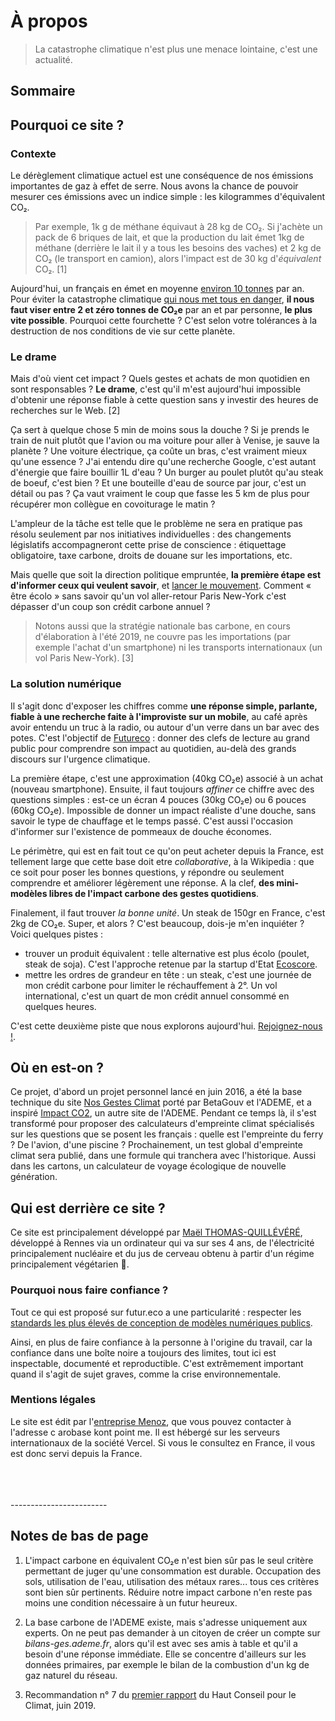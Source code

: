 # À propos

> La catastrophe climatique n'est plus une menace lointaine, c'est une actualité.

## Sommaire

## Pourquoi ce site ?

### Contexte

Le dérèglement climatique actuel est une conséquence de nos émissions importantes de gaz à effet de serre. Nous avons la chance de pouvoir mesurer ces émissions avec un indice simple : les kilogrammes d'équivalent CO₂.

> Par exemple, 1k g de méthane équivaut à 28 kg de CO₂. Si j'achète un pack de 6 briques de lait, et que la production du lait émet 1kg de méthane (derrière le lait il y a tous les besoins des vaches) et 2 kg de CO₂ (le transport en camion), alors l'impact est de 30 kg d'_équivalent_ CO₂. [1]

Aujourd'hui, un français en émet en moyenne [environ 10 tonnes](http://ravijen.fr/?p=440) par an. Pour éviter la catastrophe climatique [qui nous met tous en danger](https://www.theguardian.com/environment/2019/feb/02/the-devastation-of-human-life-is-in-view-what-a-burning-world-tells-us-about-climate-change-global-warming), **il nous faut viser entre 2 et zéro tonnes de CO₂e** par an et par personne, **le plus vite possible**. Pourquoi cette fourchette ? C'est selon votre tolérances à la destruction de nos conditions de vie sur cette planète.

### Le drame

Mais d'où vient cet impact ? Quels gestes et achats de mon quotidien en sont responsables ? **Le drame**, c'est qu'il m'est aujourd'hui impossible d'obtenir une réponse fiable à cette question sans y investir des heures de recherches sur le Web. [2]

Ça sert à quelque chose 5 min de moins sous la douche ? Si je prends le train de nuit plutôt que l'avion ou ma voiture pour aller à Venise, je sauve la planète ? Une voiture électrique, ça coûte un bras, c'est vraiment mieux qu'une essence ? J'ai entendu dire qu'une recherche Google, c'est autant d'énergie que faire bouillir 1L d'eau ? Un burger au poulet plutôt qu'au steak de boeuf, c'est bien ? Et une bouteille d'eau de source par jour, c'est un détail ou pas ? Ça vaut vraiment le coup que fasse les 5 km de plus pour récupérer mon collègue en covoiturage le matin ?

L'ampleur de la tâche est telle que le problème ne sera en pratique pas résolu seulement par nos initiatives individuelles : des changements législatifs accompagneront cette prise de conscience : étiquettage obligatoire, taxe carbone, droits de douane sur les importations, etc.

Mais quelle que soit la direction politique empruntée, **la première étape est d'informer ceux qui veulent savoir**, et [lancer le mouvement](https://kont.me/éloge-décroissance-individuelle). Comment « être écolo » sans savoir qu'un vol aller-retour Paris New-York c'est dépasser d'un coup son crédit carbone annuel ?

> Notons aussi que la stratégie nationale bas carbone, en cours d'élaboration à l'été 2019, ne couvre pas les importations (par exemple l'achat d'un smartphone) ni les transports internationaux (un vol Paris New-York). [3]

### La solution numérique

Il s'agit donc d'exposer les chiffres comme **une réponse simple, parlante, fiable à une recherche faite à l'improviste sur un mobile**, au café après avoir entendu un truc à la radio, ou autour d'un verre dans un bar avec des potes. C'est l'objectif de [Futureco](https://futur.eco) : donner des clefs de lecture au grand public pour comprendre son impact au quotidien, au-delà des grands discours sur l'urgence climatique.

La première étape, c'est une approximation (40kg CO₂e) associé à un achat (nouveau smartphone). Ensuite, il faut toujours _affiner_ ce chiffre avec des questions simples : est-ce un écran 4 pouces (30kg CO₂e) ou 6 pouces (60kg CO₂e). Impossible de donner un impact réaliste d'une douche, sans savoir le type de chauffage et le temps passé. C'est aussi l'occasion d'informer sur l'existence de pommeaux de douche économes.

Le périmètre, qui est en fait tout ce qu'on peut acheter depuis la France, est tellement large que cette base doit etre _collaborative_, à la Wikipedia : que ce soit pour poser les bonnes questions, y répondre ou seulement comprendre et améliorer légèrement une réponse. A la clef, **des mini-modèles libres de l'impact carbone des gestes quotidiens**.

Finalement, il faut trouver _la bonne unité_. Un steak de 150gr en France, c'est 2kg de CO₂e. Super, et alors ? C'est beaucoup, dois-je m'en inquiéter ? Voici quelques pistes :

-   trouver un produit équivalent : telle alternative est plus écolo (poulet, steak de soja). C'est l'approche retenue par la startup d'Etat [Ecoscore](https://beta.gouv.fr/startups/ecoscore.html).
-   mettre les ordres de grandeur en tête : un steak, c'est une journée de mon crédit carbone pour limiter le réchauffement à 2°. Un vol international, c'est un quart de mon crédit annuel consommé en quelques heures.

C'est cette deuxième piste que nous explorons aujourd'hui. [Rejoignez-nous !](https://matrix.to/#/#futureco:matrix.org).

## Où en est-on ?

Ce projet, d'abord un projet personnel lancé en juin 2016, a été la base technique du site [Nos Gestes Climat](https://nosgestesclimat.fr) porté par BetaGouv et l'ADEME, et a inspiré [Impact CO2](https://impactco2.fr), un autre site de l'ADEME. Pendant ce temps là, il s'est transformé pour proposer des calculateurs d'empreinte climat spécialisés sur les questions que se posent les français : quelle est l'empreinte du ferry ? De l'avion, d'une piscine ? Prochainement, un test global d'empreinte climat sera publié, dans une formule qui tranchera avec l'historique. Aussi dans les cartons, un calculateur de voyage écologique de nouvelle génération.

## Qui est derrière ce site ?

Ce site est principalement développé par <a href="https://kont.me">Maël THOMAS-QUILLÉVÉRÉ</a>, développé à Rennes via un ordinateur qui va sur ses 4 ans, de l'électricité principalement nucléaire et du jus de cerveau obtenu à partir d'un régime principalement végétarien 🥞. 


### Pourquoi nous faire confiance ? 

Tout ce qui est proposé sur futur.eco a une particularité : respecter les [standards les plus élevés de conception de modèles numériques publics](https://publi.codes/docs/pourquoi-publicodes/standard-modeles-ouverts). 

Ainsi, en plus de faire confiance à la personne à l'origine du travail, car la confiance dans une boîte noire a toujours des limites, tout ici est inspectable, documenté et reproductible. C'est extrêmement important quand il s'agit de sujet graves, comme la crise environnementale.

### Mentions légales

Le site est édit par l'[entreprise Menoz](https://annuaire-entreprises.data.gouv.fr/entreprise/834364291), que vous pouvez contacter à l'adresse c arobase kont point me. Il est hébergé sur les serveurs internationaux de la société Vercel. Si vous le consultez en France, il vous est donc servi depuis la France.

<br/>
<br/>
<br/>
------------------------

## Notes de bas de page

1. L'impact carbone en équivalent CO₂e n'est bien sûr pas le seul critère permettant de juger qu'une consommation est durable. Occupation des sols, utilisation de l'eau, utilisation des métaux rares... tous ces critères sont bien sûr pertinents. Réduire notre impact carbone n'en reste pas moins une condition nécessaire à un futur heureux.

2. La base carbone de l'ADEME existe, mais s'adresse uniquement aux experts. On ne peut pas demander à un citoyen de créer un compte sur _bilans-ges.ademe.fr_, alors qu'il est avec ses amis à table et qu'il a besoin d'une réponse immédiate. Elle se concentre d'ailleurs sur les données primaires, par exemple le bilan de la combustion d'un kg de gaz naturel du réseau.

3. Recommandation n° 7 du [premier rapport](https://www.hautconseilclimat.fr/wp-content/uploads/2019/06/hcc_rapport_annuel_2019.pdf) du Haut Conseil pour le Climat, juin 2019.
